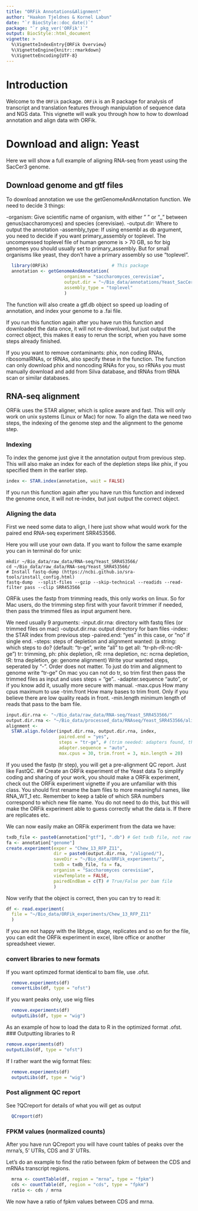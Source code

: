 ```yaml
---
title: "ORFik Annotations&Alignment"
author: "Haakon Tjeldnes & Kornel Labun"
date: "`r BiocStyle::doc_date()`"
package: "`r pkg_ver('ORFik')`"
output: BiocStyle::html_document
vignette: >
  %\VignetteIndexEntry{ORFik Overview}
  %\VignetteEngine{knitr::rmarkdown}
  %\VignetteEncoding{UTF-8}
---
```


# Introduction

Welcome to the `ORFik` package. 
`ORFik` is an R package for analysis of transcript and translation features through manipulation of sequence data and NGS data.
This vignette will walk you through how to how to download annotation and align data with ORFik.

# Download and align: Yeast
Here we will show a full example of aligning RNA-seq from yeast using the SacCer3 genome.

## Download genome and gtf files
To download annotation we use the getGenomeAndAnnotation function.
We need to decide 3 things:

-organism: Give scientific name of organism, with either " " or "_" between
genus(saccharomyces) and species (cerevisiae).
-output.dir: Where to output the annotation
-assembly_type: If using ensembl as db argument, you need to decide if you want primary_assembly or toplevel. The uncompressed toplevel file of human genome is > 70 GB, so for big genomes you should usually set to primary_assembly. But for small organisms like yeast, they don't have a primary assembly so use "toplevel".

```r
  library(ORFik)                        # This package
  annotation <- getGenomeAndAnnotation(
                      organism = "saccharomyces_cerevisiae", 
                      output.dir = "~/Bio_data/annotations/Yeast_SacCer3/",
                      assembly_type = "toplevel"
                      )
```
The function will also create a gtf.db object so speed up loading of annotation, and index your genome to a .fai file. 

If you run this function again after you have run this function and downloaded the data once, it will not re-download, but just output the correct object, this makes it easy to rerun the script, when you have some steps already finished.

If you you want to remove contaminants: phix, non coding RNAs, ribosomalRNAs, or tRNAs, also specify these in the function. The function can only download phix and
noncoding RNAs for you, so rRNAs you must manually download and add from Silva database, and tRNAs from tRNA scan or similar databases. 

## RNA-seq alignment
ORFik uses the STAR aligner, which is splice aware and fast. This will only work on unix systems (Linux or Mac) for now.
To align the data we need two steps, the indexing of the genome step and the 
alignment to the genome step.

### Indexing
To index the genome just give it the annotation output from previous step. This will also make an index for each of the depletion steps like phix, if you specified them in the earlier step.
```r
index <- STAR.index(annotation, wait = FALSE)
```
If you run this function again after you have run this function and indexed the genome once, it will not re-index, but just output the correct object.

### Aligning the data
First we need some data to align, I here just show what would work for the paired end RNA-seq experiment SRR453566.

Here you will use your own data. If you want to follow the same example you can in terminal do for unix:
```{}
mkdir ~/Bio_data/raw_data/RNA-seq/Yeast_SRR453566/
cd ~/Bio_data/raw_data/RNA-seq/Yeast_SRR453566/
# Install fastq-dump (https://ncbi.github.io/sra-tools/install_config.html)
fastq-dump  --split-files --gzip --skip-technical --readids --read-filter pass --clip SRR453566 
```

ORFik uses the fastp from trimming reads, this only works on linux. So for Mac users, do the trimming step first with your favorit trimmer if needed, then pass the trimmed files as input argument here. 

We need usually 9 arguments:
-input.dir.rna: directory with fastq files (or trimmed files on mac)
-output.dir.rna: output directory for bam files
-index: the STAR index from previous step
-paired.end: "yes" in this case, or "no" if single end.
-steps: steps of depletion and alignment wanted:
		(a string: which steps to do? (default: "tr-ge", write "all" to get all: "tr-ph-rR-nc-tR-ge")
			 tr: trimming, ph: phix depletion, rR: rrna depletion,
			 nc: ncrna depletion, tR: trna depletion, ge: genome alignment)
		Write your wanted steps, seperated by "-". Order does not matter.
		To just do trim and alignment to genome write "tr-ge"
		On mac you can not do tr, so trim first then pass the trimmed files as input      and uses steps = "ge"..
-adapter.sequence "auto", or if you know add it, usually more secure with manual. 
-max.cpus How many cpus maximum to use
-trim.front How many bases to trim front. Only if you believe there are low quality reads in front.
-min.length minimum length of reads that pass to the bam file. 

```r
input.dir.rna <- "~/Bio_data/raw_data/RNA-seq/Yeast_SRR453566/"
output.dir.rna <- "~/Bio_data/processed_data/RNAseq/Yeast_SRR453566/aligned_sacCer3/"
alignment <- 
  STAR.align.folder(input.dir.rna, output.dir.rna, index,
                    paired.end = "yes",
                    steps = "tr-ge", # (trim needed: adapters found, then genome)
                    adapter.sequence = "auto",
                    max.cpus = 30, trim.front = 3, min.length = 20)
```
If you used the fastp (tr step), you will get a pre-alignment QC report. Just like FastQC.
## Create an ORFik experiment of the Yeast data
To simplify coding and sharing of your work, you should make a ORFik experiment, check out the ORFik experiment vignette if you are unfamiliar with this class.
You should first rename the bam files to more meaningful names, like RNA_WT_1 etc. Remember to keep a table of which SRA numbers correspond to which new file name. You do not need to do this, but this will make the ORFik experiment able to guess correctly what the data is. If there are replicates etc. 

We can now easily make an ORFik experiment from the data we have:

```r
txdb_file <- paste0(annotation["gtf"], ".db") # Get txdb file, not raw gtf
fa <- annotation["genome"]
create.experiment(exper = "Chew_13_RFP_Z11",
                  dir = paste0(output.dir.rna, "/aligned/"),
                  saveDir = "~/Bio_data/ORFik_experiments/",
                  txdb = txdb_file, fa = fa, 
                  organism = "Saccharomyces cerevisiae",
                  viewTemplate = FALSE, 
                  pairedEndBam = c(T) # True/False per bam file
                  )
```

Now verify that the object is correct, then you can try to read it:
```r
df <- read.experiment(
  file = "~/Bio_data/ORFik_experiments/Chew_13_RFP_Z11"
  )
```
If you are not happy with the libtype, stage, replicates and so on for the file, you can edit the ORFik experiment in excel, libre office or another spreadsheet viewer. 

### convert libraries to new formats
If you want optimzed format identical to bam file, use .ofst.
```r
  remove.experiments(df)
  convertLibs(df, type = "ofst")
```
If you want peaks only, use wig files
```r
  remove.experiments(df)
  outputLibs(df, type = "wig")
```

As an example of how to load the data to R in the optimized format .ofst.
### Outputting libraries to R
```r
remove.experiments(df)
outputLibs(df, type = "ofst")
```
If I rather want the wig format files:
```r
  remove.experiments(df)
  outputLibs(df, type = "wig")
```

### Post alignment QC report
See ?QCreport for details of what you will get as output
```r
  QCreport(df)
```

### FPKM values (normalized counts)
After you have run QCreport you will have count tables of peaks over the mrna's, 5' UTRs, CDS and 3' UTRs.

Let's do an example to find the ratio between fpkm of between the CDS and mRNAs transcript regions.

```r
  mrna <- countTable(df, region = "mrna", type = "fpkm")
  cds <- countTable(df, region = "cds", type = "fpkm")
  ratio <- cds / mrna
```
We now have a ratio of fpkm values between CDS and mrna.
